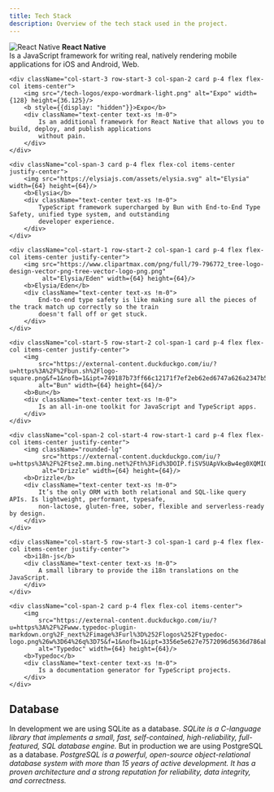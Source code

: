 ```yaml
---
title: Tech Stack
description: Overview of the tech stack used in the project.
---
```


<div className="grid grid-cols-5 gap-4">
    <div className="col-span-3 col-start-2 row-start-2 card p-4 flex flex-col items-center justify-center">
        <img src="https://reactnative.dev/img/header_logo.svg" alt="React Native" width={64} height={64}/>
        <b>React Native</b>
        <div className="text-center text-xs !m-0">
            Is a JavaScript framework for writing real, natively rendering mobile applications for iOS and Android, Web.
        </div>
    </div>

    <div className="col-start-3 row-start-3 col-span-2 card p-4 flex flex-col items-center">
        <img src="/tech-logos/expo-wordmark-light.png" alt="Expo" width={128} height={36.125}/>
        <b style={{display: "hidden"}}>Expo</b>
        <div className="text-center text-xs !m-0">
            Is an additional framework for React Native that allows you to build, deploy, and publish applications
            without pain.
        </div>
    </div>

    <div className="col-span-3 card p-4 flex flex-col items-center justify-center">
        <img src="https://elysiajs.com/assets/elysia.svg" alt="Elysia" width={64} height={64}/>
        <b>Elysia</b>
        <div className="text-center text-xs !m-0">
            TypeScript framework supercharged by Bun with End-to-End Type Safety, unified type system, and outstanding
            developer experience.
        </div>
    </div>

    <div className="col-start-1 row-start-2 col-span-1 card p-4 flex flex-col items-center justify-center">
        <img src="https://www.clipartmax.com/png/full/79-796772_tree-logo-design-vector-png-tree-vector-logo-png.png"
             alt="Elysia/Eden" width={64} height={64}/>
        <b>Elysia/Eden</b>
        <div className="text-center text-xs !m-0">
            End-to-end type safety is like making sure all the pieces of the track match up correctly so the train
            doesn't fall off or get stuck.
        </div>
    </div>

    <div className="col-start-5 row-start-2 col-span-1 card p-4 flex flex-col items-center justify-center">
        <img
            src="https://external-content.duckduckgo.com/iu/?u=https%3A%2F%2Fbun.sh%2Flogo-square.png&f=1&nofb=1&ipt=749187b73ff66c12171f7ef2eb62ed6747a626a2347b57139a8e583347634491&ipo=images"
            alt="Bun" width={64} height={64}/>
        <b>Bun</b>
        <div className="text-center text-xs !m-0">
            Is an all-in-one toolkit for JavaScript and TypeScript apps.
        </div>
    </div>

    <div className="col-span-2 col-start-4 row-start-1 card p-4 flex flex-col items-center justify-center">
        <img className="rounded-lg"
             src="https://external-content.duckduckgo.com/iu/?u=https%3A%2F%2Ftse2.mm.bing.net%2Fth%3Fid%3DOIP.fiSV5UApVkxBw4eg0XQMIQAAAA%26pid%3DApi&f=1&ipt=25af8b3e2126b08fffca68ff0c60210123e4d6d2305b8040148af3b9d8034a03&ipo=images"
             alt="Drizzle" width={64} height={64}/>
        <b>Drizzle</b>
        <div className="text-center text-xs !m-0">
            It’s the only ORM with both relational and SQL-like query APIs. Is lightweight, performant, typesafe,
            non-lactose, gluten-free, sober, flexible and serverless-ready by design.
        </div>
    </div>

    <div className="col-start-5 row-start-3 col-span-1 card p-4 flex flex-col items-center justify-center">
        <b>i18n-js</b>
        <div className="text-center text-xs !m-0">
            A small library to provide the i18n translations on the JavaScript.
        </div>
    </div>

    <div className="col-span-2 card p-4 flex flex-col items-center">
        <img
            src="https://external-content.duckduckgo.com/iu/?u=https%3A%2F%2Fwww.typedoc-plugin-markdown.org%2F_next%2Fimage%3Furl%3D%252Flogos%252Ftypedoc-logo.png%26w%3D64%26q%3D75&f=1&nofb=1&ipt=3356e5e627e7572096d5636d786aba313434eafd64a4f6d958efdc1f4fb98f7f&ipo=images"
            alt="Typedoc" width={64} height={64}/>
        <b>Typedoc</b>
        <div className="text-center text-xs !m-0">
            Is a documentation generator for TypeScript projects.
        </div>
    </div>
</div>

## Database

In development we are using SQLite as a database. _SQLite is a C-language library that implements a small, fast, self-contained, high-reliability, full-featured, SQL database engine._
But in production we are using PostgreSQL as a database. _PostgreSQL is a powerful, open-source object-relational database system with more than 15 years of active development. It has a proven architecture and a strong reputation for reliability, data integrity, and correctness._